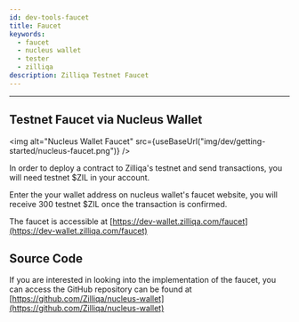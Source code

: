 ```yaml
---
id: dev-tools-faucet
title: Faucet
keywords:
  - faucet
  - nucleus wallet
  - tester
  - zilliqa
description: Zilliqa Testnet Faucet
---
```


---


## Testnet Faucet via Nucleus Wallet

<img
  alt="Nucleus Wallet Faucet"
  src={useBaseUrl("img/dev/getting-started/nucleus-faucet.png")}
/>

In order to deploy a contract to Zilliqa's testnet and send transactions, you will need testnet $ZIL in your account.

Enter the your wallet address on nucleus wallet's faucet website, you will receive 300 testnet $ZIL once the transaction is confirmed.

The faucet is accessible at [https://dev-wallet.zilliqa.com/faucet](https://dev-wallet.zilliqa.com/faucet)

## Source Code

If you are interested in looking into the implementation of the faucet, you can access the GitHub repository can be found at [https://github.com/Zilliqa/nucleus-wallet](https://github.com/Zilliqa/nucleus-wallet)

